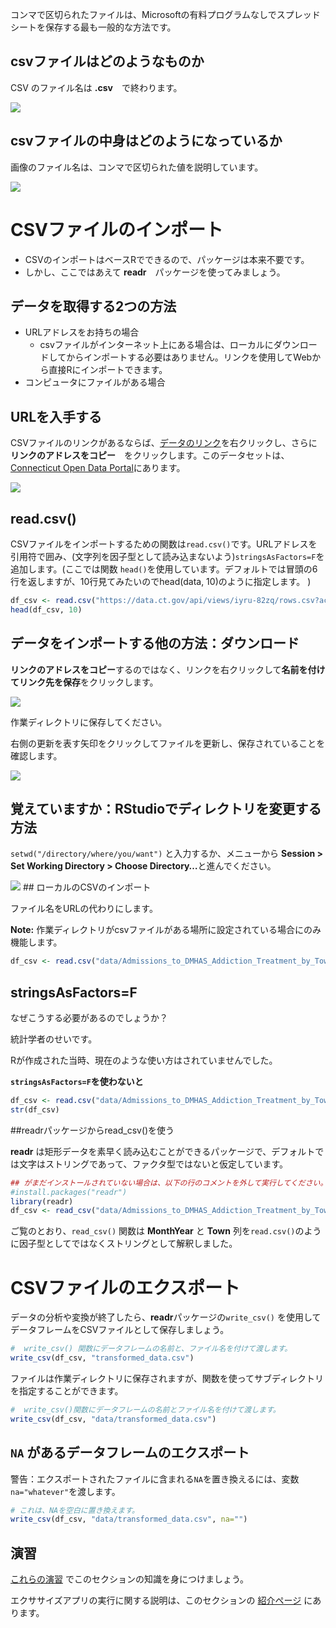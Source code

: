 コンマで区切られたファイルは、Microsoftの有料プログラムなしでスプレッドシートを保存する最も一般的な方法です。

## csvファイルはどのようなものか

CSV のファイル名は **.csv**　で終わります。

![](/importing_exporting/csv/images/csv1.png?classes=shadow)


## csvファイルの中身はどのようになっているか

画像のファイル名は、コンマで区切られた値を説明しています。

![](/importing_exporting/csv/images/csv2.png?classes=shadow)

# CSVファイルのインポート

- CSVのインポートはベースRでできるので、パッケージは本来不要です。
- しかし、ここではあえて **readr**　パッケージを使ってみましょう。

## データを取得する2つの方法

* URLアドレスをお持ちの場合
    * csvファイルがインターネット上にある場合は、ローカルにダウンロードしてからインポートする必要はありません。リンクを使用してWebから直接Rにインポートできます。
* コンピュータにファイルがある場合

## URLを入手する



CSVファイルのリンクがあるならば、[データのリンク](https://data.ct.gov/Health-and-Human-Services/Admissions-to-DMHAS-Addiction-Treatment-by-Town-Ye/iyru-82zq/data)を右クリックし、さらに **リンクのアドレスをコピー**　をクリックします。このデータセットは、[Connecticut Open Data Portal](https://data.ct.gov/Health-and-Human-Services/Admissions-to-DMHAS-Addiction-Treatment-by-Town-Ye/iyru-82zq/)にあります。

![](/importing_exporting/csv/images/rightclick.png?classes=shadow)

## read.csv()

CSVファイルをインポートするための関数は`read.csv()`です。URLアドレスを引用符で囲み、(文字列を因子型として読み込まないよう)`stringsAsFactors=F`を追加します。(ここでは関数 `head()`を使用しています。デフォルトでは冒頭の6行を返しますが、10行見てみたいのでhead(data, 10)のように指定します。 )

```r
df_csv <- read.csv("https://data.ct.gov/api/views/iyru-82zq/rows.csv?accessType=DOWNLOAD", stringsAsFactors=F)
head(df_csv, 10)
```


## データをインポートする他の方法：ダウンロード

**リンクのアドレスをコピー**するのではなく、リンクを右クリックして**名前を付けてリンク先を保存**をクリックします。

![](/importing_exporting/csv/images/downloading.png?classes=shadow)

作業ディレクトリに保存してください。

右側の更新を表す矢印をクリックしてファイルを更新し、保存されていることを確認します。

![](/importing_exporting/csv/images/directory.png?classes=shadow)

## 覚えていますか：RStudioでディレクトリを変更する方法

 `setwd("/directory/where/you/want")` と入力するか、メニューから **Session > Set Working Directory > Choose Directory...**と進んでください。

![](/importing_exporting/csv/images/setwd.png?classes=shadow)
## ローカルのCSVのインポート

ファイル名をURLの代わりにします。

**Note:** 作業ディレクトリがcsvファイルがある場所に設定されている場合にのみ機能します。

```r
df_csv <- read.csv("data/Admissions_to_DMHAS_Addiction_Treatment_by_Town__Year__and_Month.csv", stringsAsFactors=F)
```


## stringsAsFactors=F

なぜこうする必要があるのでしょうか？

統計学者のせいです。

Rが作成された当時、現在のような使い方はされていませんでした。

**`stringsAsFactors=F`を使わないと**

```r
df_csv <- read.csv("data/Admissions_to_DMHAS_Addiction_Treatment_by_Town__Year__and_Month.csv")
str(df_csv)
```



##readrパッケージからread_csv()を使う

**readr** は矩形データを素早く読み込むことができるパッケージで、デフォルトでは文字はストリングであって、ファクタ型ではないと仮定しています。

```r
## がまだインストールされていない場合は、以下の行のコメントを外して実行してください。
#install.packages("readr")
library(readr)
df_csv <- read_csv("data/Admissions_to_DMHAS_Addiction_Treatment_by_Town__Year__and_Month.csv")
```

ご覧のとおり、`read_csv()` 関数は **MonthYear** と **Town** 列を`read.csv()`のように因子型としてではなくストリングとして解釈しました。

# CSVファイルのエクスポート

データの分析や変換が終了したら、**readr**パッケージの`write_csv()` を使用してデータフレームをCSVファイルとして保存しましょう。

```r
#  write_csv() 関数にデータフレームの名前と、ファイル名を付けて渡します。
write_csv(df_csv, "transformed_data.csv")
```

ファイルは作業ディレクトリに保存されますが、関数を使ってサブディレクトリを指定することができます。

```r
#  write_csv()関数にデータフレームの名前とファイル名を付けて渡します。
write_csv(df_csv, "data/transformed_data.csv")
```

## `NA` があるデータフレームのエクスポート

警告：エクスポートされたファイルに含まれる`NA`を置き換えるには、変数 `na="whatever"`を渡します。

```r
# これは、NAを空白に置き換えます。
write_csv(df_csv, "data/transformed_data.csv", na="")
```


## 演習

 [これらの演習](http://code.r-journalism.com/chapter-2/#section-csvs) でこのセクションの知識を身につけましょう。

エクササイズアプリの実行に関する説明は、このセクションの [紹介ページ](http://learn.r-journalism.com/en/importing_exporting/) にあります。
